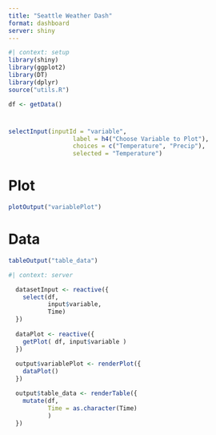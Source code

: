 ```yaml
---
title: "Seattle Weather Dash"
format: dashboard
server: shiny
---
```


```r
#| context: setup
library(shiny)
library(ggplot2)
library(DT)
library(dplyr)
source("utils.R")

df <- getData()
```

# {.sidebar}

```r
selectInput(inputId = "variable",
                  label = h4("Choose Variable to Plot"),
                  choices = c("Temperature", "Precip"),
                  selected = "Temperature")
```

# Plot

```r
plotOutput("variablePlot")
```

# Data

```r
tableOutput("table_data")
```

```r
#| context: server

  datasetInput <- reactive({
    select(df, 
           input$variable,
           Time)
  })
 
  dataPlot <- reactive({
    getPlot( df, input$variable )
  })
  
  output$variablePlot <- renderPlot({
    dataPlot()
  })  

  output$table_data <- renderTable({
    mutate(df, 
           Time = as.character(Time)
           )
  })
```
